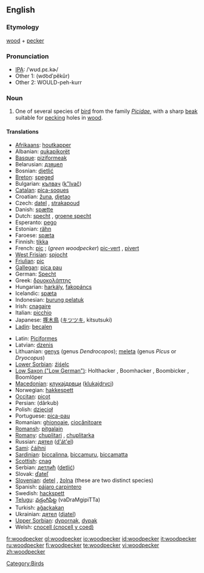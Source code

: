 ==English==

===Etymology===
[[wood]] + [[pecker]]

===Pronunciation===
* [[IPA]]: /ˈwʊd.pɛ.kɚ/
* Other 1: (wo͝odʹpĕkûr)
* Other 2: WOULD-peh-kurr

===Noun===
{{wikipedia}}
{{en-noun}}

# One of several species of [[bird]] from the family ''[[Picidae]]'', with a sharp [[beak]] suitable for [[peck]]ing holes in [[wood]].

====Translations====
{{top}}
* [[Afrikaans]]: [[houtkapper]]
* Albanian: [[qukapikorët]]
* [[Basque]]: [[piziformeak]]
* Belarusian: [[дзяцел]]
* Bosnian: [[djetlić]] {{m}}
* [[Breton]]: [[speged]]
* Bulgarian: [[кълвач]] ([[k"lvač]])
* [[Catalan]]: [[pica-soques]] {{m}}
* Croatian: [[žuna]], [[djetao]]
* Czech: [[datel]] {{m}}, [[strakapoud]] {{m}}
* Danish: [[spætte]]
* Dutch: [[specht]] {{m}}, [[groene specht]] {{m}}
* Esperanto: [[pego]]
* Estonian: [[rähn]]
* Faroese: [[spæta]]
* Finnish: [[tikka]]
* French: [[pic]] {{m}}; (''green woodpecker'') [[pic-vert]] {{m}}, [[pivert]] {{m}}
* [[West Frisian]]: [[spjocht]]
* [[Friulian]]: [[pic]]
* [[Gallegan]]: [[pica pau]]
* German: [[Specht]] {{m}}
* Greek: [[δρυοκολάπτης]] {{m}}
* Hungarian: [[harkály]], [[fakopáncs]]
* Icelandic: [[spæta]]
* Indonesian: [[burung pelatuk]]
* Irish: [[cnagaire]]
* Italian: [[picchio]] {{m}}
* Japanese: [[啄木鳥]] ([[キツツキ]], kitsutsuki)
* [[Ladin]]: [[becalen]]
{{mid}}
* Latin: [[Piciformes]]
* Latvian: [[dzenis]]
* Lithuanian: [[genys]] {{m}} (genus ''Dendrocopos''); [[meleta]] {{f}} (genus ''Picus'' or ''Dryocopus'')
* [[Lower Sorbian]]: [[źiśelc]]
* [[Low Saxon ("Low German")]]: Holthacker {{m}}, Boomhacker {{m}}, Boombicker {{m}}, Boomlöper {{m}}
* [[Macedonian]]: [[клукаjдрвци]] ([[klukajdrvci]])
* Norwegian: [[hakkespett]] {{m}}
* [[Occitan]]: [[picot]]
* Persian: {{fa-Arab|[[دارکوب]]}} (dârkub)
* Polish: [[dzięcioł]]
* Portuguese: [[pica-pau]] {{m}}
* Romanian: [[ghionoaie]], [[ciocănitoare]]
* [[Romansh]]: [[pitgalain]]
* [[Romany]]: [[chuplitari]] {{m}}, [[chuplitarka]] {{f}}
* Russian: [[дятел]] ([[d'át'el]]) {{m}}
* [[Sami]]: [[čáihni]]
* [[Sardinian]]: [[biccalinna]], [[biccamuru]], [[biccamatta]]
* [[Scottish]]: [[cnag]]
* Serbian: [[детлић]] ([[detlić]])
* Slovak: [[ďateľ]] {{m}}
* [[Slovenian]]: [[detel]] {{m}}, [[žolna]] {{f}} (these are two distinct species)
* Spanish: [[pájaro carpintero]] {{m}}
* Swedish: [[hackspett]]
* [[Telugu]]: [[వడ్రంగిపిట్ట]] (vaDraMgipiTTa)
* Turkish: [[ağaçkakan]]
* Ukrainian: [[дятел]] ([[djatel]])
* [[Upper Sorbian]]: [[dypornak]], [[dypak]]
* Welsh: [[cnocell (cnocell y coed)]]
{{bottom}}

[[Category:Birds]]

[[fr:woodpecker]]
[[gl:woodpecker]]
[[io:woodpecker]]
[[id:woodpecker]]
[[it:woodpecker]]
[[ru:woodpecker]]
[[fi:woodpecker]]
[[te:woodpecker]]
[[vi:woodpecker]]
[[zh:woodpecker]]